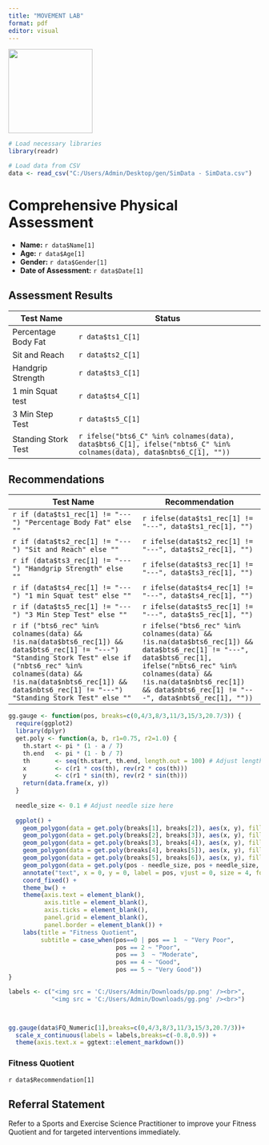 ---
title: "MOVEMENT LAB"
format: pdf
editor: visual
---

![](images/Logo.jpg){fig-align="center" width="168"}

```{r setup, include=FALSE}
# Load necessary libraries
library(readr)

# Load data from CSV
data <- read_csv("C:/Users/Admin/Desktop/gen/SimData - SimData.csv")
```

# Comprehensive Physical Assessment

-   **Name:** `r data$Name[1]`
-   **Age:** `r data$Age[1]`
-   **Gender:** `r data$Gender[1]`
-   **Date of Assessment:** `r data$Date[1]`

## Assessment Results

| Test Name           | Status                                                                                                               |
|-------------------|-----------------------------------------------------|
| Percentage Body Fat | `r data$ts1_C[1]`                                                                                                    |
| Sit and Reach       | `r data$ts2_C[1]`                                                                                                    |
| Handgrip Strength   | `r data$ts3_C[1]`                                                                                                    |
| 1 min Squat test    | `r data$ts4_C[1]`                                                                                                    |
| 3 Min Step Test     | `r data$ts5_C[1]`                                                                                                    |
| Standing Stork Test | `r ifelse("bts6_C" %in% colnames(data), data$bts6_C[1], ifelse("nbts6_C" %in% colnames(data), data$nbts6_C[1], ""))` |

## Recommendations
| Test Name                                                                                                                                                                                        | Recommendation                                                                                                                                                                          |
|--------------------------------------------------------------------------------------------------------------------------------------------------------------------------------------------------|------------------------------------------------------------------------------------------------------------------------------------------------------------------------------------------|
| `r if (data$ts1_rec[1] != "---") "Percentage Body Fat" else ""`                                                                                                                                  | `r ifelse(data$ts1_rec[1] != "---", data$ts1_rec[1], "")`                                                                                                                               |
| `r if (data$ts2_rec[1] != "---") "Sit and Reach" else ""`                                                                                                                                        | `r ifelse(data$ts2_rec[1] != "---", data$ts2_rec[1], "")`                                                                                                                               |
| `r if (data$ts3_rec[1] != "---") "Handgrip Strength" else ""`                                                                                                                                    | `r ifelse(data$ts3_rec[1] != "---", data$ts3_rec[1], "")`                                                                                                                               |
| `r if (data$ts4_rec[1] != "---") "1 min Squat test" else ""`                                                                                                                                     | `r ifelse(data$ts4_rec[1] != "---", data$ts4_rec[1], "")`                                                                                                                               |
| `r if (data$ts5_rec[1] != "---") "3 Min Step Test" else ""`                                                                                                                                      | `r ifelse(data$ts5_rec[1] != "---", data$ts5_rec[1], "")`                                                                                                                               |
| `r if ("bts6_rec" %in% colnames(data) && !is.na(data$bts6_rec[1]) && data$bts6_rec[1] != "---") "Standing Stork Test" else if ("nbts6_rec" %in% colnames(data) && !is.na(data$nbts6_rec[1]) && data$nbts6_rec[1] != "---") "Standing Stork Test" else ""` | `r ifelse("bts6_rec" %in% colnames(data) && !is.na(data$bts6_rec[1]) && data$bts6_rec[1] != "---", data$bts6_rec[1], ifelse("nbts6_rec" %in% colnames(data) && !is.na(data$nbts6_rec[1]) && data$nbts6_rec[1] != "---", data$nbts6_rec[1], ""))` |



```{r ,include=TRUE,warning=FALSE,message=FALSE,echo=FALSE,comment=""}
gg.gauge <- function(pos, breaks=c(0,4/3,8/3,11/3,15/3,20.7/3)) {
  require(ggplot2)
  library(dplyr)
  get.poly <- function(a, b, r1=0.75, r2=1.0) {
    th.start <- pi * (1 - a / 7)
    th.end   <- pi * (1 - b / 7)
    th       <- seq(th.start, th.end, length.out = 100) # Adjust length for smoother curve
    x        <- c(r1 * cos(th), rev(r2 * cos(th)))
    y        <- c(r1 * sin(th), rev(r2 * sin(th)))
    return(data.frame(x, y))
  }
  
  needle_size <- 0.1 # Adjust needle size here
  
  ggplot() +
    geom_polygon(data = get.poly(breaks[1], breaks[2]), aes(x, y), fill = "darkred") +
    geom_polygon(data = get.poly(breaks[2], breaks[3]), aes(x, y), fill = "red") +
    geom_polygon(data = get.poly(breaks[3], breaks[4]), aes(x, y), fill = "gold") +
    geom_polygon(data = get.poly(breaks[4], breaks[5]), aes(x, y), fill = "green") +
    geom_polygon(data = get.poly(breaks[5], breaks[6]), aes(x, y), fill = "forestgreen") +
    geom_polygon(data = get.poly(pos - needle_size, pos + needle_size, 0.1), aes(x, y)) +
    annotate("text", x = 0, y = 0, label = pos, vjust = 0, size = 4, fontface = "bold") +
    coord_fixed() +
    theme_bw() +
    theme(axis.text = element_blank(),
          axis.title = element_blank(),
          axis.ticks = element_blank(),
          panel.grid = element_blank(),
          panel.border = element_blank()) +
    labs(title = "Fitness Quotient",
         subtitle = case_when(pos==0 | pos == 1  ~ "Very Poor",
                              pos == 2 ~ "Poor",
                              pos == 3  ~ "Moderate",
                              pos == 4 ~ "Good",
                              pos == 5 ~ "Very Good"))
}

labels <- c("<img src = 'C:/Users/Admin/Downloads/pp.png' /><br>",
            "<img src = 'C:/Users/Admin/Downloads/gg.png' /><br>")



gg.gauge(data$FQ_Numeric[1],breaks=c(0,4/3,8/3,11/3,15/3,20.7/3))+
  scale_x_continuous(labels = labels,breaks=c(-0.8,0.9)) +
  theme(axis.text.x = ggtext::element_markdown())
```

### Fitness Quotient

`r data$Recommendation[1]`

## Referral Statement

Refer to a Sports and Exercise Science Practitioner to improve your Fitness Quotient and for targeted interventions immediately.
